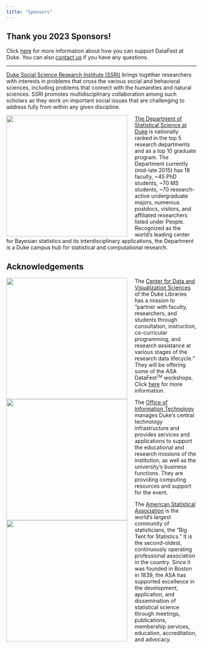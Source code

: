 ```yaml
---
title: "Sponsors"
---
```



## Thank you 2023 Sponsors!

Click [here](/sponsorship.html) for more information about how you can support DataFest at Duke. You can also [contact us](mailto:alexander.fisher@duke.edu) if you have any questions.

-----

[Duke Social Science Research Institute (SSRI)](https://ssri.duke.edu/) brings together researchers with interests in problems that cross the various social and behavioral sciences, including problems that connect with the humanities and natural sciences. SSRI promotes multidisciplinary collaboration among such scholars as they work on important social issues that are challenging to address fully from within any given discipline.


<!-- [Duke Center for Computational Thinking](https://computationalthinking.duke.edu/) works with partner programs and organizations across Duke to deliver learning opportunities that align with our vision of preparing all Duke students -- regardless of field of study -- for the digital twenty-first century. -->

<img style="width:320px;float: left;padding-right:20px" src="/logos/stat-sci-updated.png">

[The Department of Statistical Science at Duke](http://stat.duke.edu/) is nationally ranked in the top 5 research departments and as a top 10 graduate program. The Department currently (mid-late 2015) has 18 faculty, ~45 PhD students, ~70 MS students, ~70 research-active undergraduate majors, numerous postdocs, visitors, and affiliated researchers listed under People. Recognized as the world's leading center for Bayesian statistics and its interdisciplinary applications, the Department is a Duke campus hub for statistical and computational research.


## Acknowledgements

<img style="width:320px;float: left;padding-right:20px" src="/logos/duke-libraries.png">

The [Center for Data and Visualization Sciences](https://library.duke.edu/data/data-visualization) of the Duke Libraries has a mission to "partner with faculty, researchers, and students through consultation, instruction, co-curricular programming, and research assistance at various stages of the research data lifecycle." They will be offering some of the ASA DataFest<small><sup>TM</sup></small> workshops. Click [here](/workshops) for more information.

<img style="width:320px;float: left;padding-right:20px" src="/logos/duke-oit.png">

The [Office of Information Technology](https://oit.duke.edu/) manages Duke’s central technology infrastructure and provides services and applications to support the educational and research missions of the institution, as well as the university's business functions. They are providing computing resources and support for the event.

<img style="width:320px;float: left;padding-right:20px" src="/logos/asa.jpg">

The [American Statistical Association](http://amstat.org/) is the world's largest community of statisticians, the "Big Tent for Statistics." It is the second-oldest, continuously operating professional association in the country. Since it was founded in Boston in 1839, the ASA has supported excellence in the development, application, and dissemination of statistical science through meetings, publications, membership services, education, accreditation, and advocacy.
